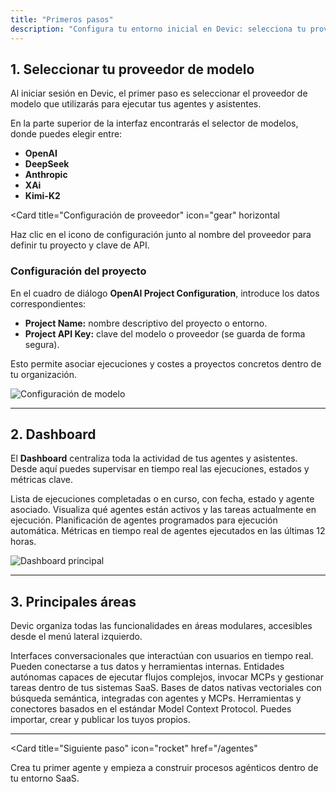 ```yaml
---
title: "Primeros pasos"
description: "Configura tu entorno inicial en Devic: selecciona tu proveedor de modelo, establece tu clave API y familiarízate con el panel principal."
---
```


## 1. Seleccionar tu proveedor de modelo

Al iniciar sesión en Devic, el primer paso es seleccionar el proveedor de modelo que utilizarás para ejecutar tus agentes y asistentes.

En la parte superior de la interfaz encontrarás el selector de modelos, donde puedes elegir entre:

- **OpenAI**
- **DeepSeek**
- **Anthropic**
- **XAi**
- **Kimi-K2**

<Card
  title="Configuración de proveedor"
  icon="gear"
  horizontal
>
  Haz clic en el icono de configuración junto al nombre del proveedor para definir tu proyecto y clave de API.
</Card>

### Configuración del proyecto

En el cuadro de diálogo **OpenAI Project Configuration**, introduce los datos correspondientes:

- **Project Name:** nombre descriptivo del proyecto o entorno.  
- **Project API Key:** clave del modelo o proveedor (se guarda de forma segura).  

Esto permite asociar ejecuciones y costes a proyectos concretos dentro de tu organización.

![Configuración de modelo](f12c590c-d27b-4ed0-a47d-8a47fa383e36.png)

---

## 2. Dashboard

El **Dashboard** centraliza toda la actividad de tus agentes y asistentes.  
Desde aquí puedes supervisar en tiempo real las ejecuciones, estados y métricas clave.

<Columns cols={2}>
  <Card
    title="Ejecuciones recientes"
    icon="clock-rotate-left"
  >
    Lista de ejecuciones completadas o en curso, con fecha, estado y agente asociado.
  </Card>
  <Card
    title="Ejecuciones en progreso"
    icon="spinner"
  >
    Visualiza qué agentes están activos y las tareas actualmente en ejecución.
  </Card>
  <Card
    title="Ejecuciones próximas"
    icon="calendar"
  >
    Planificación de agentes programados para ejecución automática.
  </Card>
  <Card
    title="Gráficas de rendimiento"
    icon="chart-line"
  >
    Métricas en tiempo real de agentes ejecutados en las últimas 12 horas.
  </Card>
</Columns>

![Dashboard principal](f1f0d830-ca53-4614-aa34-0e4493772e7e.png)

---

## 3. Principales áreas

Devic organiza todas las funcionalidades en áreas modulares, accesibles desde el menú lateral izquierdo.

<Columns cols={2}>
  <Card
    title="Asistentes"
    icon="comments"
    href="/asistentes"
  >
    Interfaces conversacionales que interactúan con usuarios en tiempo real. Pueden conectarse a tus datos y herramientas internas.
  </Card>
  <Card
    title="Agentes"
    icon="robot"
    href="/agentes"
  >
    Entidades autónomas capaces de ejecutar flujos complejos, invocar MCPs y gestionar tareas dentro de tus sistemas SaaS.
  </Card>
  <Card
    title="Bases de datos"
    icon="database"
    href="/bases-de-datos"
  >
    Bases de datos nativas vectoriales con búsqueda semántica, integradas con agentes y MCPs.
  </Card>
  <Card
    title="MCPs"
    icon="plug"
    href="/mcps"
  >
    Herramientas y conectores basados en el estándar Model Context Protocol. Puedes importar, crear y publicar los tuyos propios.
  </Card>
</Columns>

---

<Card
  title="Siguiente paso"
  icon="rocket"
  href="/agentes"
>
  Crea tu primer agente y empieza a construir procesos agénticos dentro de tu entorno SaaS.
</Card>

